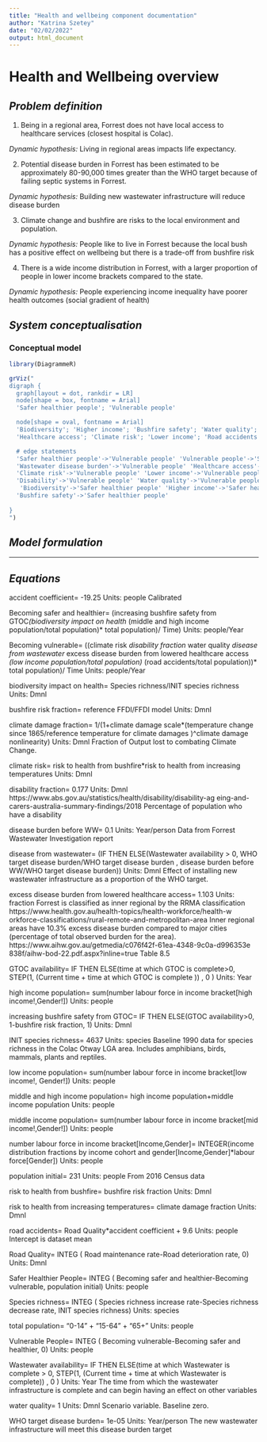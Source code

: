 ```yaml
---
title: "Health and wellbeing component documentation"
author: "Katrina Szetey"
date: "02/02/2022"
output: html_document
---
```


# Health and Wellbeing overview


## *Problem definition*
1. Being in a regional area, Forrest does not have local access to healthcare services (closest hospital is Colac). 

*Dynamic hypothesis:*
Living in regional areas impacts life expectancy.

2. Potential disease burden in Forrest has been estimated to be approximately 80-90,000 times greater than the WHO target because of failing septic systems in Forrest.

*Dynamic hypothesis:*
Building new wastewater infrastructure will reduce disease burden

3. Climate change and bushfire are risks to the local environment and population.

*Dynamic hypothesis:*
People like to live in Forrest because the local bush has a positive effect on wellbeing but there is a trade-off from bushfire risk

4. There is a wide income distribution in Forrest, with a larger proportion of people in lower income brackets compared to the state.

*Dynamic hypothesis:*
People experiencing income inequality have poorer health outcomes (social gradient of health)


## *System conceptualisation*


### Conceptual model
```r
library(DiagrammeR)

grViz("
digraph {
  graph[layout = dot, rankdir = LR]
  node[shape = box, fontname = Arial]
  'Safer healthier people'; 'Vulnerable people'

  node[shape = oval, fontname = Arial]
  'Biodiversity'; 'Higher income'; 'Bushfire safety'; 'Water quality'; 'Wastewater disease burden';
  'Healthcare access'; 'Climate risk'; 'Lower income'; 'Road accidents'; 'Disability'

  # edge statements
  'Safer healthier people'->'Vulnerable people' 'Vulnerable people'->'Safer healthier people'
  'Wastewater disease burden'->'Vulnerable people' 'Healthcare access'->'Vulnerable people'
  'Climate risk'->'Vulnerable people' 'Lower income'->'Vulnerable people' 'Road accidents'->'Vulnerable people'
  'Disability'->'Vulnerable people' 'Water quality'->'Vulnerable people'
   'Biodiversity'->'Safer healthier people' 'Higher income'->'Safer healthier people'
  'Bushfire safety'->'Safer healthier people'
 
}
")
```




## *Model formulation*


*** 

## *Equations*

accident coefficient=
        -19.25
    Units: people
    Calibrated

Becoming safer and healthier=
    (increasing bushfire safety from GTOC*(biodiversity impact on health*
    (middle and high income population/total population)*
    total population)/
    Time)
Units: people/Year

Becoming vulnerable=
    ((climate risk*
    disability fraction*
    water quality*
    disease from wastewater*
    excess disease burden from lowered healthcare access*
    (low income population/total population)*
    (road accidents/total population))*
    total population)/
    Time
Units: people/Year

biodiversity impact on health=
    Species richness/INIT species richness
Units: Dmnl

bushfire risk fraction=
    reference FFDI/FFDI model
Units: Dmnl

climate damage fraction=
    1/(1+climate damage scale*(temperature change since 1865/reference temperature for climate damages
)^climate damage nonlinearity)
Units: Dmnl
Fraction of Output lost to combating Climate Change.

climate risk=
    risk to health from bushfire*risk to health from increasing temperatures
Units: Dmnl

disability fraction=
    0.177
Units: Dmnl
https://www.abs.gov.au/statistics/health/disability/disability-ag
        eing-and-carers-australia-summary-findings/2018 Percentage of 
        population who have a disability

disease burden before WW=
    0.1
Units: Year/person
Data from Forrest Wastewater Investigation report

disease from wastewater=
    (IF THEN ELSE(Wastewater availability > 0, WHO target disease burden/WHO target disease burden
, disease burden before WW/WHO target disease burden))
Units: Dmnl
Effect of installing new wastewater infrastructure as a 
        proportion of the WHO target.

excess disease burden from lowered healthcare access=
    1.103
Units: fraction
Forrest is classified as inner regional by the RRMA 
        classification 
        https://www.health.gov.au/health-topics/health-workforce/health-w
        orkforce-classifications/rural-remote-and-metropolitan-area 
        Inner regional areas have 10.3% excess disease burden compared 
        to major cities (percentage of total observed burden for the 
        area). 
        https://www.aihw.gov.au/getmedia/c076f42f-61ea-4348-9c0a-d996353e
        838f/aihw-bod-22.pdf.aspx?inline=true Table 8.5

GTOC availability=
    IF THEN ELSE(time at which GTOC is complete>0, STEP(1, (Current time + time at which GTOC is complete
)) , 0 )
Units: Year

high income population=
    sum(number labour force in income bracket[high income!,Gender!])
Units: people

increasing bushfire safety from GTOC=
    IF THEN ELSE(GTOC availability>0, 1-bushfire risk fraction, 1)
Units: Dmnl

INIT species richness=
    4637
Units: species
Baseline 1990 data for species richness in the Colac Otway LGA 
        area. Includes amphibians, birds, mammals, plants and reptiles.

low income population=
    sum(number labour force in income bracket[low income!, Gender!])
Units: people

middle and high income population=
    high income population+middle income population
Units: people

middle income population=
    sum(number labour force in income bracket[mid income!,Gender!])
Units: people

number labour force in income bracket[Income,Gender]=
    INTEGER(income distribution fractions by income cohort and gender[Income,Gender
]*labour force[Gender])
Units: people

population initial=
    231
Units: people
From 2016 Census data

risk to health from bushfire=
    bushfire risk fraction
Units: Dmnl

risk to health from increasing temperatures=
    climate damage fraction
Units: Dmnl

road accidents=
    Road Quality*accident coefficient + 9.6
Units: people
Intercept is dataset mean

Road Quality= INTEG (
    Road maintenance rate-Road deterioration rate,
        0)
Units: Dmnl

Safer Healthier People= INTEG (
    Becoming safer and healthier-Becoming vulnerable,
        population initial)
Units: people

Species richness= INTEG (
    Species richness increase rate-Species richness decrease rate,
        INIT species richness)
Units: species

total population=
    "0-14" + "15-64" + "65+"
Units: people

Vulnerable People= INTEG (
    Becoming vulnerable-Becoming safer and healthier,
        0)
Units: people

Wastewater availability=
    IF THEN ELSE(time at which Wastewater is complete > 0, STEP(1, (Current time
 + time at which Wastewater is complete)) , 0 )
Units: Year
The time from which the wastewater infrastructure is complete 
        and can begin having an effect on other variables

water quality=
    1
Units: Dmnl
Scenario variable. Baseline zero.

WHO target disease burden=
    1e-05
Units: Year/person
The new wastewater infrastructure will meet this disease burden 
        target

